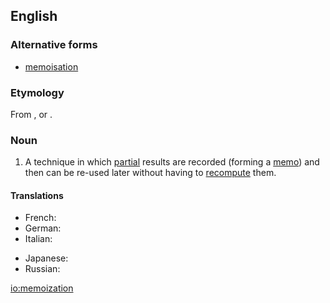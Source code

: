 ==English==

===Alternative forms===
* [[memoisation]]

===Etymology===
From {{suffix|memoize|ation|lang=en}}, or {{suffix|memo|ization|lang=en}}.

===Noun===
{{wikipedia}}
{{en-noun|-}}

# {{context|computer science|lang=en}} A technique in which [[partial]] results are recorded (forming a [[memo]]) and then can be re-used later without having to [[recompute]] them.

====Translations====
{{trans-top}}
* French: {{t+|fr|mémoization|f}}
* German: {{t|de|Memoisation|f}}
* Italian: {{t|it|memoizzazione|f}}
{{trans-mid}}
* Japanese: {{t|ja|メモ化|tr=memoka|sc=Jpan}}
* Russian: {{t|ru|мемоизация|f}}
{{trans-bottom}}

[[io:memoization]]